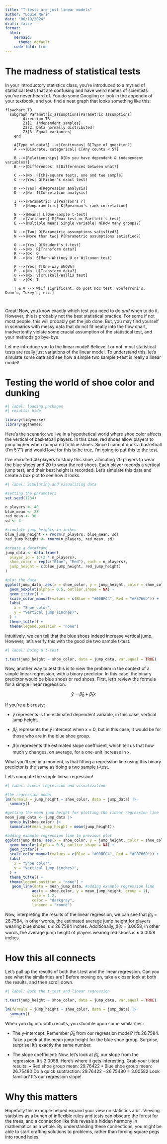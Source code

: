```yaml
---
title: "T-tests are just linear models"
author: "Louie Neri"
date: "06/19/2024"
draft: false
format:
  html:
    mermaid:
      theme: default
    code-fold: true
---
```


# The madness of statistical tests

In your introductory statistics class, you're introduced to a myriad of statistical tests that are confusing and have weird names of scientists you've never heard of. You do some Googling or look in the appendix of your textbook, and you find a neat graph that looks something like this:

```mermaid
flowchart TD
  subgraph Parametric_assumptions[Parametric assumptions]
        direction TB
        Z1[1. Independent samples]
        Z2[2. Data normally distributed]
        Z3[3. Equal variances]
    end

    A[Type of data?] -->|Continuous| B[Type of question?]
    A -->|Discrete, categorical| C[Any counts < 5?]
    
    B -->|Relationships| D[Do you have dependent & independent variables?]
    B -->|Differences| E[Differences between what?]
    
    C -->|No| F[Chi-square tests, one and two sample]
    C -->|Yes| G[Fisher's exact test]
    
    D -->|Yes| H[Regression analysis]
    D -->|No| I[Correlation analysis]
    
    I -->|Parametric| J[Pearson's r]
    I -->|Nonparametric| K[Spearman's rank correlation]
    
    E -->|Means| L[One-sample t-test]
    E -->|Variances| M[Fmax test or Bartlett's test]
    E -->|Multiple means Single variable| N[How many groups?]
    
    N -->|Two| O[Parametric assumptions satisfied?]
    N -->|More than two| P[Parametric assumptions satisfied?]
    
    O -->|Yes| Q[Student's t-test]
    O -->|No| R[Transform data?]
    R -->|OK| Q
    R -->|No| S[Mann-Whitney U or Wilcoxon test]
    
    P -->|Yes| T[One-way ANOVA]
    P -->|No| U[Transform data?]
    U -->|No| V[Kruskall-Wallis test]
    U -->|OK| T
    
    T & V --> W[If significant, do post hoc test: Bonferroni's, Dunn's, Tukey's, etc.]
    
    
```

Great! Now, you know exactly which test you need to do *and* when to do it. However, this is probably not the best statistical practice. For some if not most people, this will probably get the job done. But, you may find yourself in scenarios with messy data that do not fit neatly into the flow chart, inadvertently violate some crucial assumption of the statistical test, and your methods go bye-bye.

Let me introduce you to the linear model! Believe it or not, most statistical tests are really just variations of the linear model. To understand this, let's simulate some data and see how a simple two sample t-test is really a linear model!

# Testing the world of shoe color and dunking

```r
#| label: loading packages
#| results: hide

library(tidyverse)
library(ggthemes)
```

Here's the scenario: we live in a hypothetical world where shoe color affects the vertical of basketball players. In this case, red shoes allow players to jump higher when compared to blue shoes. Since I cannot dunk a basketball (I'm 5'7") and would love for this to be true, I'm going to put this to the test.

I've recruited 40 players to study this shoe, allocating 20 players to wear the blue shoes and 20 to wear the red shoes. Each player records a vertical jump test, and their best height is recorded. Let's simulate this data and create a box plot to see how it looks.

```r
#| label: Simulating and visualizing data

#setting the parameters
set.seed(1234)

n_players <- 40
blue_mean <- 28
red_mean <- 30
sd <- 3

#simulate jump heights in inches
blue_jump_height <- rnorm(n_players, blue_mean, sd)
red_jump_height <- rnorm(n_players, red_mean, sd)

#create a dataframe
jump_data <- data.frame(
  player_id = 1:(2 * n_players),
  shoe_color = rep(c("Blue", "Red"), each = n_players),
  jump_height = c(blue_jump_height, red_jump_height)
)

#plot the data
ggplot(jump_data, aes(x = shoe_color, y = jump_height, color = shoe_color)) +
  geom_boxplot(alpha = 0.5, outlier.shape = NA) + 
  geom_jitter() +
  scale_color_manual(values = c(Blue = "#00BFC4", Red = "#F8766D")) +
  labs(
    x = "Shoe color",
    y = "Vertical jump (inches)",
  ) +
  theme_tufte() +
  theme(legend.position = "none")

```

Intuitively, we can tell that the blue shoes indeed increase vertical jump. However, let's verify this with the good ole two sample t-test.

```r
#| label: Doing a t-test

t.test(jump_height ~ shoe_color, data = jump_data, var.equal = TRUE)
```

Now, another way to test this is to view the problem in the context of a simple linear regression, with a binary predictor. In this case, the binary predictor would be blue shoes or red shoes. First, let's review the formula for a simple linear regression.

$$
 \hat{y} = \hat{\beta}_0 + \hat{\beta}_1x
$$

If you're a bit rusty:

-   $\hat{y}$ represents is the estimated dependent variable, in this case, vertical jump height.

-   $\hat{\beta}_0$ represents the $\hat{y}$ intercept when x = 0, but in this case, it would be for those who are in the blue shoe group.

-   $\hat{\beta}_1x$ represents the estimated slope coefficient, which tell us that how much y changes, on average, for a one-unit increase in x.

What you'll see in a moment, is that fitting a regression line using this binary predictor is the same as doing a two sample t-test.

Let's compute the simple linear regression!

```r
#| label: Linear regression and visualization

#the regression model
lm(formula = jump_height ~ shoe_color, data = jump_data) |> 
  summary()

#getting the mean jump height for plotting the linear regression line
mean_jump_data <- jump_data |> 
  group_by(shoe_color) |> 
  summarize(mean_jump_height = mean(jump_height))

#adding example regression line to previous plot
ggplot(jump_data, aes(x = shoe_color, y = jump_height, color = shoe_color)) +
  geom_boxplot(alpha = 0.5, outlier.shape = NA) + 
  geom_jitter() +
  scale_color_manual(values = c(Blue = "#00BFC4", Red = "#F8766D")) +
  labs(
    x = "Shoe color",
    y = "Vertical jump (inches)",
  ) +
  theme_tufte() +
  theme(legend.position = "none") +
   geom_line(data = mean_jump_data, #adding example regression line
            aes(x = shoe_color, y = mean_jump_height, group = 1),
            size = 1.2,
            color = "darkgray",
            lineend = "round")
```

Now, interpreting the results of the linear regression, we can see that $\hat{\beta}_0$ = 26.7584, in other words, the estimated average jump height for players wearing blue shoes is ≤ 26.7584 inches. Additionally, $\hat{\beta}_1x$ = 3.0058, in other words, the average jump height of players wearing red shoes is ≤ 3.0058 inches.

# How this all connects

Let's pull up the results of both the t.test and the linear regression. Can you see what the similarities are? Before moving on, take a closer look at both the results, and then scroll down.

```r
#| label: Both the t-test and linear regression

t.test(jump_height ~ shoe_color, data = jump_data, var.equal = TRUE)

lm(formula = jump_height ~ shoe_color, data = jump_data) |> 
  summary()

```

When you dig into both results, you stumble upon some similarities:

-   The y-intercept: Remember $\hat{\beta}_0$ from our regression model? It's 26.7584. Take a peek at the mean jump height for the blue shoe group. Surprise, surprise! It's exactly the same number.

-   The slope coefficient: Now, let's look at $\hat{\beta}_1$, our slope from the regression. It's 3.0058. Here's where it gets interesting. Grab your t-test results: • Red shoe group mean: 29.76422 • Blue shoe group mean: 26.75480 Do a quick subtraction: 29.76422 - 26.75480 = 3.00582 Look familiar? It's our regression slope!

# Why this matters

Hopefully this example helped expand your view on statistics a bit. Viewing statistics as a bunch of inflexible rules and tests can obscure the forest for the trees, and a connection like this reveals a hidden harmony in mathematics as a whole. By understanding these connections, you might be able to start crafting solutions to problems, rather than forcing square pegs into round holes.
